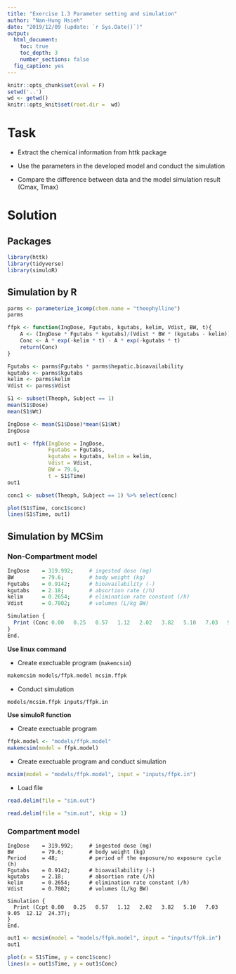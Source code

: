 ```yaml
---
title: "Exercise 1.3 Parameter setting and simulation"
author: "Nan-Hung Hsieh"
date: "2019/12/09 (update: `r Sys.Date()`)"
output: 
  html_document:
    toc: true
    toc_depth: 3
    number_sections: false
  fig_caption: yes  
---
```


```r
knitr::opts_chunk$set(eval = F)
setwd('..')
wd <- getwd()
knitr::opts_knit$set(root.dir =  wd)
```

# Task

- Extract the chemical information from httk package

- Use the parameters in the developed model and conduct the simulation 

- Compare the difference between data and the model simulation result (Cmax, Tmax)

# Solution

## Packages

```R
library(httk)
library(tidyverse)
library(simuloR)
```

## Simulation by R

```r
parms <- parameterize_1comp(chem.name = "theophylline")
parms
```

```r
ffpk <- function(IngDose, Fgutabs, kgutabs, kelim, Vdist, BW, t){
    A <- (IngDose * Fgutabs * kgutabs)/(Vdist * BW * (kgutabs - kelim))
    Conc <- A * exp(-kelim * t) - A * exp(-kgutabs * t)
    return(Conc)
}
```

```r
Fgutabs <- parms$Fgutabs * parms$hepatic.bioavailability
kgutabs <- parms$kgutabs
kelim <- parms$kelim
Vdist <- parms$Vdist
```


```r
S1 <- subset(Theoph, Subject == 1)
mean(S1$Dose)
mean(S1$Wt)
```

```r
IngDose <- mean(S1$Dose)*mean(S1$Wt)
IngDose
```


```r
out1 <- ffpk(IngDose = IngDose, 
             Fgutabs = Fgutabs,
             kgutabs = kgutabs, kelim = kelim,
             Vdist = Vdist, 
             BW = 79.6,
             t = S1$Time)
out1
```


```r
conc1 <- subset(Theoph, Subject == 1) %>% select(conc)

plot(S1$Time, conc1$conc)
lines(S1$Time, out1)
```

## Simulation by MCSim

### Non-Compartment model

```r
IngDose    = 319.992;     # ingested dose (mg)
BW         = 79.6;        # body weight (kg)
Fgutabs    = 0.9142;      # bioavailability (-) 
kgutabs    = 2.18;        # absortion rate (/h)
kelim      = 0.2654;      # elimination rate constant (/h)
Vdist      = 0.7802;      # volumes (L/kg BW)

Simulation {
  Print (Conc 0.00   0.25   0.57   1.12   2.02   3.82   5.10   7.03   9.05  12.12  24.37);
}
End.
```

**Use linux command**

- Create exectuable program (`makemcsim`)
```bash
makemcsim models/ffpk.model mcsim.ffpk
```
- Conduct simulation
```bash
models/mcsim.ffpk inputs/ffpk.in
```

**Use simuloR function**

- Create exectuable program 
```r
ffpk.model <- "models/ffpk.model"
makemcsim(model = ffpk.model)
```

- Create exectuable program and conduct simulation
```r
mcsim(model = "models/ffpk.model", input = "inputs/ffpk.in")
```

- Load file
```r
read.delim(file = "sim.out")
```

```r
read.delim(file = "sim.out", skip = 1)
```

### Compartment model

```
IngDose    = 319.992;     # ingested dose (mg)
BW         = 79.6;        # body weight (kg)
Period     = 48;          # period of the exposure/no exposure cycle (h)
Fgutabs    = 0.9142;      # bioavailability (-) 
kgutabs    = 2.18;        # absortion rate (/h)
kelim      = 0.2654;      # elimination rate constant (/h)
Vdist      = 0.7802;      # volumes (L/kg BW)

Simulation {
  Print (Ccpt 0.00   0.25   0.57   1.12   2.02   3.82   5.10   7.03   9.05  12.12  24.37);
}
End.
```

```r
out1 <- mcsim(model = "models/ffpk.model", input = "inputs/ffpk.in")
out1
```

```r
plot(x = S1$Time, y = conc1$conc)
lines(x = out1$Time, y = out1$Conc)
```
